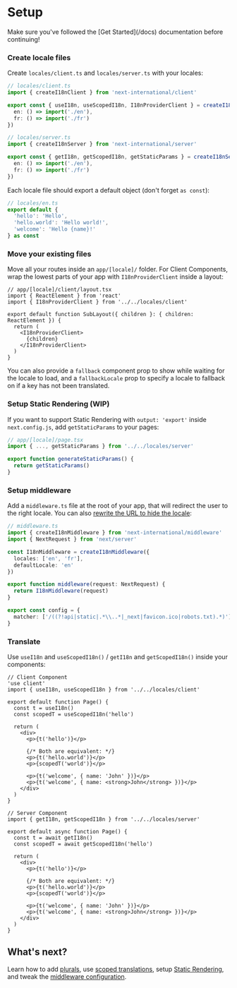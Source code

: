 
# Setup

<Callout type="info" emoji="ℹ️">
  Make sure you've followed the [Get Started](/docs) documentation before continuing!
</Callout>

<Steps>

### Create locale files

Create `locales/client.ts` and `locales/server.ts` with your locales:

```ts
// locales/client.ts
import { createI18nClient } from 'next-international/client'

export const { useI18n, useScopedI18n, I18nProviderClient } = createI18nClient({
  en: () => import('./en'),
  fr: () => import('./fr')
})

// locales/server.ts
import { createI18nServer } from 'next-international/server'

export const { getI18n, getScopedI18n, getStaticParams } = createI18nServer({
  en: () => import('./en'),
  fr: () => import('./fr')
})
```

Each locale file should export a default object (don't forget `as const`):

```ts
// locales/en.ts
export default {
  'hello': 'Hello',
  'hello.world': 'Hello world!',
  'welcome': 'Hello {name}!'
} as const
```

### Move your existing files

Move all your routes inside an `app/[locale]/` folder. For Client Components, wrap the lowest parts of your app with `I18nProviderClient` inside a layout:

```tsx
// app/[locale]/client/layout.tsx
import { ReactElement } from 'react'
import { I18nProviderClient } from '../../locales/client'

export default function SubLayout({ children }: { children: ReactElement }) {
  return (
    <I18nProviderClient>
      {children}
    </I18nProviderClient>
  )
}
```

You can also provide a `fallback` component prop to show while waiting for the locale to load, and a `fallbackLocale` prop to specify a locale to fallback on if a key has not been translated.

### Setup Static Rendering (WIP)

If you want to support Static Rendering with `output: 'export'` inside `next.config.js`, add `getStaticParams` to your pages:

```ts
// app/[locale]/page.tsx
import { ..., getStaticParams } from '../../locales/server'

export function generateStaticParams() {
  return getStaticParams()
}
```

### Setup middleware

Add a `middleware.ts` file at the root of your app, that will redirect the user to the right locale. You can also [rewrite the URL to hide the locale](#rewrite-the-url-to-hide-the-locale):

```ts
// middleware.ts
import { createI18nMiddleware } from 'next-international/middleware'
import { NextRequest } from 'next/server'

const I18nMiddleware = createI18nMiddleware({
  locales: ['en', 'fr'],
  defaultLocale: 'en'
})

export function middleware(request: NextRequest) {
  return I18nMiddleware(request)
}

export const config = {
  matcher: ['/((?!api|static|.*\\..*|_next|favicon.ico|robots.txt).*)']
}
```

### Translate

Use `useI18n` and `useScopedI18n()` / `getI18n` and `getScopedI18n()` inside your components:

```tsx
// Client Component
'use client'
import { useI18n, useScopedI18n } from '../../locales/client'

export default function Page() {
  const t = useI18n()
  const scopedT = useScopedI18n('hello')

  return (
    <div>
      <p>{t('hello')}</p>

      {/* Both are equivalent: */}
      <p>{t('hello.world')}</p>
      <p>{scopedT('world')}</p>

      <p>{t('welcome', { name: 'John' })}</p>
      <p>{t('welcome', { name: <strong>John</strong> })}</p>
    </div>
  )
}

// Server Component
import { getI18n, getScopedI18n } from '../../locales/server'

export default async function Page() {
  const t = await getI18n()
  const scopedT = await getScopedI18n('hello')

  return (
    <div>
      <p>{t('hello')}</p>

      {/* Both are equivalent: */}
      <p>{t('hello.world')}</p>
      <p>{scopedT('world')}</p>

      <p>{t('welcome', { name: 'John' })}</p>
      <p>{t('welcome', { name: <strong>John</strong> })}</p>
    </div>
  )
}
```

</Steps>

## What's next?

Learn how to add [plurals](/docs/app-plurals), use [scoped translations](/docs/app-scoped-translations), setup [Static Rendering](/docs/app-static-rendering), and tweak the [middleware configuration](/docs/app-middleware-configuration).
